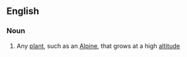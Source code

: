 ==English==

===Noun===
{{en-noun}}

# Any [[plant]], such as an [[Alpine]], that grows at a high [[altitude]]